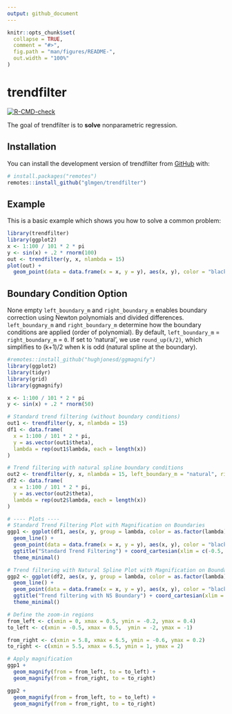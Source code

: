 ```yaml
---
output: github_document
---
```


<!-- README.md is generated from README.Rmd. Please edit that file -->

```r
knitr::opts_chunk$set(
  collapse = TRUE,
  comment = "#>",
  fig.path = "man/figures/README-",
  out.width = "100%"
)
```

# trendfilter

<!-- badges: start -->
[![R-CMD-check](https://github.com/glmgen/trendfilter/actions/workflows/R-CMD-check.yaml/badge.svg)](https://github.com/glmgen/trendfilter/actions/workflows/R-CMD-check.yaml)
<!-- badges: end -->

The goal of trendfilter is to **solve** nonparametric regression.

## Installation

You can install the development version of trendfilter from 
[GitHub](https://github.com/) with:

```r
# install.packages("remotes")
remotes::install_github("glmgen/trendfilter")
```

## Example

This is a basic example which shows you how to solve a common problem:

```r
library(trendfilter)
library(ggplot2)
x <- 1:100 / 101 * 2 * pi
y <- sin(x) + .2 * rnorm(100)
out <- trendfilter(y, x, nlambda = 15)
plot(out) +
  geom_point(data = data.frame(x = x, y = y), aes(x, y), color = "black")
```

## Boundary Condition Option

None empty `left_boundary_m` and `right_boundary_m` enables boundary correction using Newton polynomials and divided differences.
`left_boundary_m` and `right_boundary_m` determine how the boundary conditions are applied (order of polynomial). By default, `left_boundary_m` = `right_boundary_m` = `0`. If set to 'natural', we use `round_up(k/2)`, which simplifies to (k+1)/2 when k is odd (natural spline at the boundary).

```r
#remotes::install_github("hughjonesd/ggmagnify")
library(ggplot2)
library(tidyr)
library(grid)
library(ggmagnify)

x <- 1:100 / 101 * 2 * pi
y <- sin(x) + .2 * rnorm(50)

# Standard trend filtering (without boundary conditions)
out1 <- trendfilter(y, x, nlambda = 15)
df1 <- data.frame(
  x = 1:100 / 101 * 2 * pi, 
  y = as.vector(out1$theta), 
  lambda = rep(out1$lambda, each = length(x))
)

# Trend filtering with natural spline boundary conditions
out2 <- trendfilter(y, x, nlambda = 15, left_boundary_m = "natural", right_boundary_m = "natural")
df2 <- data.frame(
  x = 1:100 / 101 * 2 * pi, 
  y = as.vector(out2$theta), 
  lambda = rep(out2$lambda, each = length(x))
)
```

```r
# ---- Plots ----
# Standard Trend Filtering Plot with Magnification on Boundaries
ggp1 <- ggplot(df1, aes(x, y, group = lambda, color = as.factor(lambda))) +
  geom_line() +
  geom_point(data = data.frame(x = x, y = y), aes(x, y), color = "black", inherit.aes = FALSE) +
  ggtitle("Standard Trend Filtering") + coord_cartesian(xlim = c(-0.5, 6.5), ylim = c(-2, 2)) +
  theme_minimal()

# Trend filtering with Natural Spline Plot with Magnification on Boundaries
ggp2 <- ggplot(df2, aes(x, y, group = lambda, color = as.factor(lambda))) +
  geom_line() +
  geom_point(data = data.frame(x = x, y = y), aes(x, y), color = "black", inherit.aes = FALSE) +
  ggtitle("Trend filtering with NS Boundary") + coord_cartesian(xlim = c(-0.5, 6.5), ylim = c(-2, 2)) +
  theme_minimal()

# Define the zoom-in regions
from_left <- c(xmin = 0, xmax = 0.5, ymin = -0.2, ymax = 0.4)
to_left <- c(xmin = -0.5, xmax = 0.5,  ymin = -2, ymax = -1)  

from_right <- c(xmin = 5.8, xmax = 6.5, ymin = -0.6, ymax = 0.2)
to_right <- c(xmin = 5.5, xmax = 6.5, ymin = 1, ymax = 2)

# Apply magnification
ggp1 + 
  geom_magnify(from = from_left, to = to_left) + 
  geom_magnify(from = from_right, to = to_right)

ggp2 + 
  geom_magnify(from = from_left, to = to_left) + 
  geom_magnify(from = from_right, to = to_right)



```
